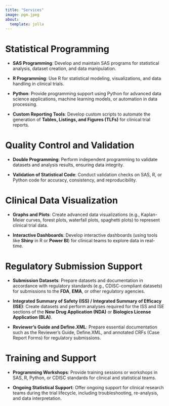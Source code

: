 ```yaml
---
title: "Services"
image: pgm.jpeg
about:
  template: jolla
---
```


# **Statistical Programming**

-   **SAS Programming**: Develop and maintain SAS programs for statistical analysis, dataset creation, and data manipulation.

-   **R Programming**: Use R for statistical modeling, visualizations, and data handling in clinical trials.

-   **Python**: Provide programming support using Python for advanced data science applications, machine learning models, or automation in data processing.

-   **Custom Reporting Tools**: Develop custom scripts to automate the generation of **Tables, Listings, and Figures (TLFs)** for clinical trial reports.

# **Quality Control and Validation**

-   **Double Programming**: Perform independent programming to validate datasets and analysis results, ensuring data integrity.

-   **Validation of Statistical Code**: Conduct validation checks on SAS, R, or Python code for accuracy, consistency, and reproducibility.

# **Clinical Data Visualization**

-   **Graphs and Plots**: Create advanced data visualizations (e.g., Kaplan-Meier curves, forest plots, waterfall plots, spaghetti plots) to represent clinical trial data.

-   **Interactive Dashboards**: Develop interactive dashboards (using tools like **Shiny** in R or **Power BI**) for clinical teams to explore data in real-time.

# **Regulatory Submission Support**

-   **Submission Datasets**: Prepare datasets and documentation in accordance with regulatory standards (e.g., CDISC-compliant datasets) for submissions to the **FDA**, **EMA**, or other regulatory agencies.

-   **Integrated Summary of Safety (ISS) / Integrated Summary of Efficacy (ISE)**: Create datasets and perform analyses required for the ISS and ISE sections of the **New Drug Application (NDA)** or **Biologics License Application (BLA)**.

-   **Reviewer’s Guide and Define.XML**: Prepare essential documentation such as the Reviewer’s Guide, Define.XML, and annotated CRFs (Case Report Forms) for regulatory submissions.

# **Training and Support**

-   **Programming Workshops**: Provide training sessions or workshops in SAS, R, Python, or CDISC standards for clinical and statistical teams.

-   **Ongoing Statistical Support**: Offer ongoing support for clinical research teams during the trial lifecycle, including troubleshooting, re-analysis, and data interpretation.
